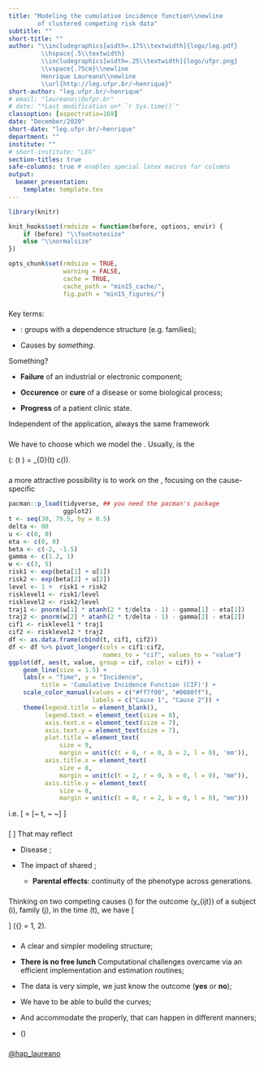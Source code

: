 ```yaml
---
title: "Modeling the cumulative incidence function\\newline
        of clustered competing risk data"
subtitle: ""
short-title: ""
author: "\\includegraphics[width=.175\\textwidth]{logo/leg.pdf}
         \\hspace{.5\\textwidth}
         \\includegraphics[width=.25\\textwidth]{logo/ufpr.png}
         \\vspace{.75cm}\\newline
         Henrique Laureano\\newline
         \\url{http://leg.ufpr.br/~henrique}"
short-author: "leg.ufpr.br/~henrique"
# email: "laureano\\@ufpr.br"
# date: "*Last modification on* `r Sys.time()`"
classoption: [aspectratio=169]
date: "December/2020"
short-date: "leg.ufpr.br/~henrique"
department: ""
institute: ""
# short-institute: "LEG"
section-titles: true
safe-columns: true # enables special latex macros for columns
output:
  beamer_presentation:
    template: template.tex
---
```


```r
library(knitr)

knit_hooks$set(rmdsize = function(before, options, envir) {
    if (before) "\\footnotesize"
    else "\\normalsize"
})

opts_chunk$set(rmdsize = TRUE,
               warning = FALSE,
               cache = TRUE,
               cache_path = "min15_cache/",
               fig.path = "min15_figures/")
```

### 

\begin{minipage}{.325\textwidth}
 \begin{shaded}
  Clustered competing risk data
 \end{shaded}
\end{minipage}

Key terms:

+ \textcolor{mykindofblue}{Clustered}:
  groups with a dependence structure (e.g. families);

+ Causes \textcolor{mykindofblue}{competing} by *something*.

Something?

+ **Failure** of an industrial or electronic component;

+ **Occurence** or **cure** of a disease or some biological process;

+ **Progress** of a patient clinic state.

Independent of the application, always the same framework

\begin{tabular}{lc*{3}{>{\columncolor[gray]{0.8}}c}cr}
 Group & ID & Cause 1 & Cause 2 & Censorship & Time & Feature\\
 \hline
 1     & 1  & Yes     & No       & No        & 10   & A\\
 1     & 2  & No      & No       & Yes       &  8   & A\\
 2     & 1  & No      & No       & Yes       &  7   & B\\
 2     & 2  & No      & Yes      & No        &  5   & A\\
\end{tabular}

###

\begin{minipage}{.15\textwidth}
 \begin{shaded}
  Data designs
 \end{shaded}
\end{minipage}

\begin{center}
 \scalebox{0.725}{
  \begin{tikzpicture}
   \begin{pgfonlayer}{nodelayer}
    \node [style=circle] (2) at (-17.5, 5.5) {0};
    \node [style=circle] (3) at (-13.5, 5.5) {1};
    \node [style=circle] (7) at (-7.5, 5.5) {1};
    \node [style=circle] (9) at (-7.5, 4.5) {2};
    \node [style=none] (11) at (-7.5, 3.5) {$\vdots$};
    \node [style=circle] (12) at (-7.5, 2.5) {$m$};
    \node [style=circle] (14) at (-12.25, 4) {0};
    \node [style=circle] (22) at (-6, 3.5) {0};
    \node [style=circle] (23) at (-2, 3.5) {2};
    \node [style=circle] (25) at (-4, 5.5) {1};
    \node [style=none] (27) at (-17, 5.5) {};
    \node [style=none] (28) at (-14, 5.5) {};
    \node [style=none] (29) at (-11.75, 4.25) {};
    \node [style=none] (30) at (-8, 5.5) {};
    \node [style=none] (31) at (-8, 4.5) {};
    \node [style=none] (32) at (-8, 2.5) {};
    \node [style=none] (33) at (-5.5, 3.5) {};
    \node [style=none] (34) at (-4.5, 5.25) {};
    \node [style=none] (35) at (-2.5, 3.5) {};
    \node [style=none] (36) at (-11.75, 4) {};
    \node [style=none] (37) at (-11.75, 3.75) {};
    \node [style=none] (38) at (-5.5, 3.75) {};
    \node [style=none] (39) at (-2.5, 3.75) {};
    \node [style=none] (40) at (-3.5, 5.25) {};
    \node [style=none] (44) at (-15.5, 6.75) {{\Large
                                               Failure time process}};
    \node [style=none] (45) at (-10, 6.75) {{\Large
                                             Competing risk process}};
    \node [style=none] (47) at (-4, 6.75) {{\Large Multistate process}};
   \end{pgfonlayer}
   \begin{pgfonlayer}{edgelayer}
	\draw [style=1side] (27.center) to (28.center);
	\draw [style=1side] (37.center) to (32.center);
	\draw [style=1side] (40.center) to (39.center);
	\draw [style=1side] (33.center) to (35.center);
	\draw [style=2side] (38.center) to (34.center);
	\draw [style=1side] (36.center) to (31.center);
	\draw [style=1side] (29.center) to (30.center);
   \end{pgfonlayer}
  \end{tikzpicture}
 }
\end{center}

\pause
\begin{minipage}{.225\textwidth}
 \begin{shaded}
  Modeling framework
 \end{shaded}
\end{minipage}

We have to choose which \textcolor{mykindofblue}{scale} we model the
\textbf{survival experience}.\newline
Usually, is the

\(\text{\textcolor{mykindofblue}{hazard} (failure rate)
        \textcolor{mykindofblue}{scale}}: \quad
  \lambda(t \mid \text{features}) =
  \lambda_{0}(t) \times c(\text{features})\).

###

\begin{minipage}{.425\textwidth}
 \begin{shaded}
  In the competing risk setting \(\dots\)
 \end{shaded}
\end{minipage}

a more attractive possibility is to work on the
\textcolor{mykindofblue}{probability scale},
focusing on the cause-specific

```r
pacman::p_load(tidyverse, ## you need the pacman's package
               ggplot2)
t <- seq(30, 79.5, by = 0.5)
delta <- 80
u <- c(0, 0)
eta <- c(0, 0)
beta <- c(-2, -1.5)
gamma <- c(1.2, 1)
w <- c(3, 5)
risk1 <- exp(beta[1] + u[1])
risk2 <- exp(beta[2] + u[2])
level <- 1 +  risk1 + risk2
risklevel1 <- risk1/level
risklevel2 <- risk2/level
traj1 <- pnorm(w[1] * atanh(2 * t/delta - 1) - gamma[1] - eta[1])
traj2 <- pnorm(w[2] * atanh(2 * t/delta - 1) - gamma[2] - eta[2])
cif1 <- risklevel1 * traj1
cif2 <- risklevel2 * traj2
df <- as.data.frame(cbind(t, cif1, cif2))
df <- df %>% pivot_longer(cols = cif1:cif2,
                          names_to = "cif", values_to = "value")
ggplot(df, aes(t, value, group = cif, color = cif)) +
    geom_line(size = 1.5) +
    labs(x = "Time", y = "Incidence",
         title = 'Cumulative Incidence Function (CIF)') +
    scale_color_manual(values = c("#ff7f00", "#0080ff"),
                       labels = c("Cause 1", "Cause 2")) +
    theme(legend.title = element_blank(),
          legend.text = element_text(size = 8),
          axis.text.x = element_text(size = 7),
          axis.text.y = element_text(size = 7),
          plot.title = element_text(
              size = 9,
              margin = unit(c(t = 0, r = 0, b = 2, l = 0), 'mm')), 
          axis.title.x = element_text(
              size = 8,
              margin = unit(c(t = 2, r = 0, b = 0, l = 0), "mm")),
          axis.title.y = element_text(
              size = 8,
              margin = unit(c(t = 0, r = 2, b = 0, l = 0), "mm")))
```

i.e.
\[
 \text{CIF} = \mathbb{P}[~\text{failure time} \leq t,
                         ~\text{a given cause} \mid \text{features}~]
\]

###

\begin{minipage}{.525\textwidth}
 \begin{shaded} Main focus application: cancer incidence in twins
 \end{shaded}
\end{minipage}

\begin{columns}
 \begin{column}{.55\textwidth}
  \centering
   \includegraphics[width=\textwidth]{figures/twins.jpg}
 \end{column}
\begin{column}{.45\textwidth}
 Clustered competing risks data\newline
 \hspace*{.5cm}\rotatebox[origin=c]{180}{$\Lsh$}
 Clusters? Families\newline
 \hspace*{1.35cm}\rotatebox[origin=c]{180}{$\Lsh$}Family studies\newline
 \hspace*{2.1cm}\rotatebox[origin=c]{180}{$\Lsh$}
 \textcolor{mykindofblue}{Twins data}
 \end{column}
\end{columns}
\[
 \text{Family studies}~\Rightarrow~
 \text{\color{mykindofblue}{within-family dependence}}
\]
That may reflect

+ Disease \textbf{heritability};
  
+ The impact of shared \textbf{environmental effects};
  
  + **Parental effects**:\newline
    continuity of the phenotype across generations.

###

\begin{minipage}{.425\textwidth}
 \begin{shaded}
  Our contribution: a hierarchical approach
 \end{shaded}
\end{minipage}

Thinking on two competing causes\newline
\(\dots\) for the outcome \(y_{ijt}\) of a subject \(i\), family \(j\),
in the time \(t\), we have
\[
 \begin{aligned}
  y_{ijt} \mid
  \underbrace{\{u_{1j}, u_{2j}, \eta_{1j}, \eta_{2j}\}}_{
  \substack{\text{\color{mykindofblue}{latent effects}}}
  } & \sim
  \text{Multinomial}(p_{1ijt}, p_{2ijt}, p_{3ijt})\\
  \begin{bmatrix} u_{1j}\\ u_{2j}\\ \eta_{1j}\\ \eta_{2j} \end{bmatrix}
  & \sim
  \parbox{0.155\textwidth}{\centering Multivariate Normal}
  \left(
   \begin{bmatrix} 0\\ 0\\ 0\\ 0 \end{bmatrix},
   \begin{bmatrix}
    \sigma_{u_{1}}^{2}&
    \sigma_{u_{1}, u_{2}}&
    \sigma_{u_{1}, \eta_{1}}&
    \sigma_{u_{1}, \eta_{2}}\\
   &\sigma_{u_{2}}^{2}&
    \sigma_{u_{2}, \eta_{1}}&
    \sigma_{u_{2}, \eta_{2}}\\
  &&\sigma_{\eta_{1}}^{2}&
    \sigma_{\eta_{1}, \eta_{2}}\\
 &&&\sigma_{\eta_{2}}^{2}
   \end{bmatrix}
  \right)\\  
  p_{{\color{mykindofblue}{k}}ijt} &=
  \frac{\partial \text{CIF}}{\partial t}\\
  & = \frac{\partial}{\partial t}
  \underbrace{
   \pi_{\color{mykindofblue}{k}}(X, u_{1}, u_{2} \mid \bm{\beta})}_{
   \substack{\text{\color{mykindofblue}{cluster-specific}}\\
             \text{\color{mykindofblue}{risk level}}}}
  \underbrace{\Phi[w_{\color{mykindofblue}{k}} g(t) -
                   X^{\top}\bm{\gamma}_{\color{mykindofblue}{k}} -
                   \eta_{\color{mykindofblue}{k}}]}_{
   \substack{\text{\color{mykindofblue}{cluster-specific}}\\
             \text{\color{mykindofblue}{failure time trajectory}}}},
 \end{aligned}
\]
\({\color{mykindofblue}{k}} = 1, 2\).

###

\begin{minipage}{.275\textwidth}
 \begin{shaded}
  Contributions \& challenges
 \end{shaded}
\end{minipage}

\vspace{0.5cm}

+ A clear and simpler modeling structure;

+ **There is no free lunch**\newline
  Computational challenges overcame via an\newline
  efficient implementation and estimation routines;

+ The data is very simple,\newline
  we just know the outcome (**yes** or **no**);

+ We have to be able to build the \textcolor{mykindofblue}{CIF} curves;

+ And accommodate the
  \textcolor{mykindofblue}{within-family dependence} properly,\newline
  that can happen in different manners;

+ \(\dots\)

###

\begin{minipage}{.125\textwidth}
 \begin{shaded}
  Thank you
 \end{shaded}
\end{minipage}

\begin{columns}
 \begin{column}{.33\textwidth}
  \centering
   \includegraphics[width=.9\textwidth]{logo/ppgmne.png}
 \end{column}
 \begin{column}{.33\textwidth}
  \centering
   \includegraphics[width=.9\textwidth]{logo/capes.jpg}
 \end{column}
 \begin{column}{.33\textwidth}
  \centering
   \includegraphics[width=.9\textwidth]{logo/ufpr.png}
 \end{column}
\end{columns}

\vspace{0.5cm}

\begin{columns}
 \begin{column}{.5\textwidth}
   Wagner H. Bonat\newline
   \url{http://leg.ufpr.br/~wagner}
 \end{column}
 \begin{column}{.5\textwidth}
  Paulo Justiniano Ribeiro Jr.\newline
  \url{http://leg.ufpr.br/~paulojus}
 \end{column}
\end{columns}

\vspace{1cm}

[\@hap_laureano](https://twitter.com/hap_laureano)
